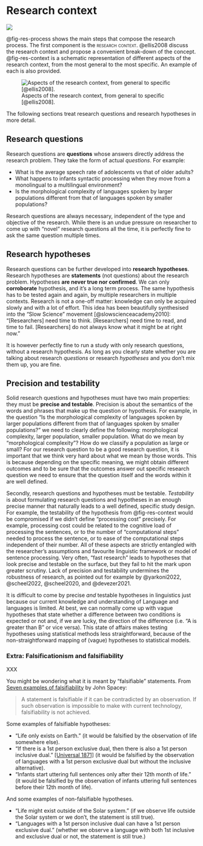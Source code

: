 # Research context {#sec-res-context}

![](https://img.shields.io/badge/Area-Research_methods-blue)

@fig-res-process shows the main steps that compose the research process. The first component is the [research context]{.smallcaps}. @ellis2008 discuss the research context and propose a convenient break-down of the concept. @fig-res-context is a schematic representation of different aspects of the research context, from the most general to the most specific. An example of each is also provided.

![Aspects of the research context, from general to specific [@ellis2008].](img/research-topic.png){#fig-res-context}

The following sections treat research questions and research hypotheses in more detail.

## Research questions

Research questions are **questions** whose answers directly address the research problem. They take the form of actual *questions*. For example:

-   What is the average speech rate of adolescents vs that of older adults?
-   What happens to infants syntactic processing when they move from a monolingual to a multilingual environment?
-   Is the morphological complexity of languages spoken by larger populations different from that of languages spoken by smaller populations?

Research questions are always necessary, independent of the type and objective of the research. While there is an undue pressure on researcher to come up with "novel" research questions all the time, it is perfectly fine to ask the same question multiple times.

<!-- TODO: Add link to repro/repli -->

## Research hypotheses

Research questions can be further developed into **research hypotheses**. Research hypotheses are **statements** (not questions) about the research problem. Hypotheses **are never true nor confirmed**. We can only **corroborate** hypothesis, and it's a long term process. The same hypothesis has to be tested again and again, by multiple researchers in multiple contexts. Research is not a one-off matter: knowledge can only be acquired slowly and with a lot of effort. This idea has been beautifully synthesised into the "Slow Science" movement [@slowscienceacademy2010]: "\[Researchers\] need time to think. \[Researchers\] need time to read, and time to fail. \[Researchers\] do not always know what it might be at right now."

It is however perfectly fine to run a study with only research questions, without a research hypothesis. As long as you clearly state whether you are talking about research *questions* or research *hypotheses* and you don't mix them up, you are fine.

## Precision and testability

Solid research questions and hypotheses must have two main properties: they must be **precise and testable**. Precision is about the semantics of the words and phrases that make up the question or hypothesis. For example, in the question "Is the morphological complexity of languages spoken by larger populations different from that of languages spoken by smaller populations?" we need to clearly define the following: morphological complexity, larger population, smaller population. What do we mean by "morphological complexity"? How do we classify a population as large or small? For our research question to be a good research question, it is important that we think very hard about what we mean by those words. This is because depending on the specific meaning, we might obtain different outcomes and to be sure that the outcomes answer out specific research question we need to ensure that the question itself and the words within it are well defined.

Secondly, research questions and hypotheses must be testable. *Testability* is about formulating research questions and hypotheses in an enough precise manner that naturally leads to a well defined, specific study design. For example, the testability of the hypothesis from @fig-res-context would be compromised if we didn't define "processing cost" precisely. For example, processing cost could be related to the cognitive load of processing the sentences, or to the number of "computational steps" needed to process the sentence, or to ease of the computational steps independent of their number. All of these aspects are strictly entangled with the researcher's assumptions and favourite linguistic framework or model of sentence processing. Very often, "fast research" leads to hypotheses that look precise and testable on the surface, but they fail to hit the mark upon greater scrutiny. Lack of precision and testability undermines the robustness of research, as pointed out for example by @yarkoni2022, @scheel2022, @scheel2020, and @devezer2021.

It is difficult to come by precise *and* testable hypotheses in linguistics just because our current knowledge and understanding of Language and languages is limited. At best, we can normally come up with vague hypotheses that state whether a difference between two conditions is expected or not and, if we are lucky, the direction of the difference (i.e. "A is greater than B" or vice versa). This state of affairs makes testing hypotheses using statistical methods less straightforward, because of the non-straightforward mapping of (vague) hypotheses to statistical models.

::: {.callout-important collapse="true"}
### Extra: Falsificationism and falsifiability

XXX

You might be wondering what it is meant by "falsifiable" statements. From [Seven examples of falsifiability](https://simplicable.com/new/falsifiability) by John Spacey:

> A statement is falsifiable if it can be contradicted by an observation. If such observation is impossible to make with current technology, falsifiability is not achieved.

Some examples of falsifiable hypotheses:

-   "Life only exists on Earth." (it would be falsified by the observation of life somewhere else).
-   "If there is a 1st person exclusive dual, then there is also a 1st person inclusive dual." [\[Universal 1871\]](https://typo.uni-konstanz.de/rara/universals-archive/1876/) (it would be falsified by the observation of languages with a 1st person exclusive dual but without the inclusive alternative).
-   "Infants start uttering full sentences only after their 12th month of life." (it would be falsified by the observation of infants uttering full sentences before their 12th month of life).

And some examples of non-falsifiable hypotheses.

-   "Life might exist outside of the Solar system." (if we observe life outside the Solar system or we don't, the statement is still true).
-   "Languages with a 1st person inclusive dual can have a 1st person exclusive dual." (whether we observe a language with both 1st inclusive and exclusive dual or not, the statement is still true.)
:::
